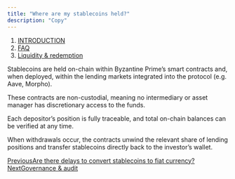 ```yaml
---
title: "Where are my stablecoins held?"
description: "Copy"
---
```


1. [INTRODUCTION](/documentation/introduction)
2. [FAQ](/documentation/introduction/faq)
3. [Liquidity & redemption](/documentation/introduction/faq/liquidity-and-redemption)

Stablecoins are held on-chain within Byzantine Prime’s smart contracts and, when deployed, within the lending markets integrated into the protocol (e.g. Aave, Morpho).

These contracts are non-custodial, meaning no intermediary or asset manager has discretionary access to the funds.

Each depositor’s position is fully traceable, and total on-chain balances can be verified at any time.

When withdrawals occur, the contracts unwind the relevant share of lending positions and transfer stablecoins directly back to the investor’s wallet.

[PreviousAre there delays to convert stablecoins to fiat currency?](/documentation/introduction/faq/liquidity-and-redemption/are-there-delays-to-convert-stablecoins-to-fiat-currency)[NextGovernance & audit](/documentation/introduction/faq/governance-and-audit)
